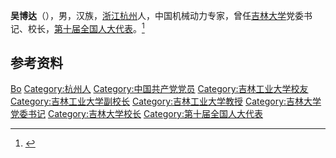 '''吴博达'''（{{bd|1950年|10月}}），男，汉族，[[浙江|浙江]][[杭州|杭州]]人，中国机械动力专家，曾任[[吉林大学|吉林大学]]党委书记、校长，[[第十届全国人大代表|第十届全国人大代表]]。<ref>{{Cite web|title=吴博达|url=https://www.jlu.edu.cn/info/1328/38762.htm|accessdate=2020-12-15|work=吉林大学|archive-date=2017-10-29|archive-url=https://web.archive.org/web/20171029122742/http://www.jlu.edu.cn/info/1328/38762.htm|dead-url=no}}</ref>

== 参考资料 ==
{{reflist}}

{{中国人物小作品}}
{{吉林大学}}

{{Authority control}}
{{DEFAULTSORT:Wu吴}}
[[Category:吴姓|Bo]]
[[Category:杭州人|Category:杭州人]]
[[Category:中国共产党党员|Category:中国共产党党员]]
[[Category:吉林工业大学校友|Category:吉林工业大学校友]]
[[Category:吉林工业大学副校长|Category:吉林工业大学副校长]]
[[Category:吉林工业大学教授|Category:吉林工业大学教授]]
[[Category:吉林大学党委书记|Category:吉林大学党委书记]]
[[Category:吉林大学校长|Category:吉林大学校长]]
[[Category:第十届全国人大代表|Category:第十届全国人大代表]]